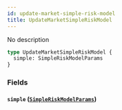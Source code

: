 ```yaml
---
id: update-market-simple-risk-model
title: UpdateMarketSimpleRiskModel
---
```



No description

```graphql
type UpdateMarketSimpleRiskModel {
  simple: SimpleRiskModelParams
}
```


### Fields

#### `simple` ([`SimpleRiskModelParams`](/docs/v0.47/graphql/objects/simple-risk-model-params))






